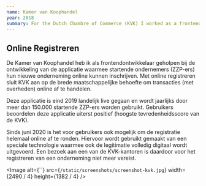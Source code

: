 ```yaml
---
name: Kamer van Koophandel
year: 2018
summary: For the Dutch Chambre of Commerce (KVK) I worked as a frontend engineer in the team building and deploying the new Online Registration web app, which makes it easy for Dutch entrepreneurs to register their business completely online. (in Dutch)
---
```


## Online Registreren

De Kamer van Koophandel heb ik als frontendontwikkelaar geholpen bij de
ontwikkeling van de applicatie waarmee startende ondernemers (ZZP-ers)
hun nieuwe onderneming online kunnen inschrijven. Met online registreren
sluit KVK aan op de brede maatschappelijke behoefte om transacties (met
overheden) online af te handelen.

Deze applicatie is eind 2019 landelijk live gegaan en wordt jaarlijks
door meer dan 150.000 startende ZZP-ers worden gebruikt. Gebruikers
beoordelen deze applicatie uiterst positief (hoogste tevredenheidsscore
van de KVK).

Sinds juni 2020 is het voor gebruikers ook mogelijk om de registratie
helemaal online af te ronden. Hiervoor wordt gebruikt gemaakt van een
speciale technologie waarmee ook de legitimatie volledig digitaal wordt
uitgevoerd. Een bezoek aan een van de KVK-kantoren is daardoor voor het
registreren van een onderneming niet meer vereist.

<Image
  alt={``}
  src={`/static/screenshots/screenshot-kvk.jpg`}
  width={2490 / 4}
  height={1382 / 4}
/>

